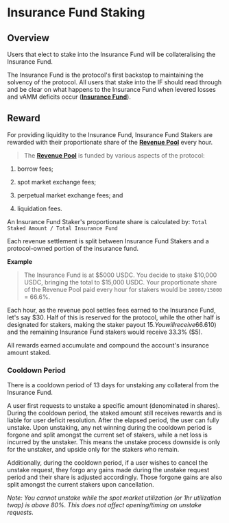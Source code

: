 # Insurance Fund Staking

## Overview

Users that elect to stake into the Insurance Fund will be collateralising the Insurance Fund.  

The Insurance Fund is the protocol's first backstop to maintaining the solvency of the protocol. All users that stake into the IF should read through and be clear on what happens to the Insurance Fund when levered losses and vAMM deficits occur ([**Insurance Fund**](pages/insurance-fund/insurance-fund-intro.mdx)).

## Reward

For providing liquidity to the Insurance Fund, Insurance Fund Stakers are rewarded with their proportionate share of the [**Revenue Pool**](pages/about-v2/revenue-pool.mdx) every hour.  


> The [**Revenue Pool**](pages/about-v2/revenue-pool.mdx) is funded by various aspects of the protocol:  

1.  borrow fees;

2.  spot market exchange fees;

3.  perpetual market exchange fees; and

4.  liquidation fees.

An Insurance Fund Staker's proportionate share is calculated by: `Total Staked Amount / Total Insurance Fund`

Each revenue settlement is split between Insurance Fund Stakers and a protocol-owned portion of the insurance fund.

**Example**

> The Insurance Fund is at $5000 USDC. You decide to stake $10,000 USDC, bringing the total to $15,000 USDC. Your proportionate share of the Revenue Pool paid every hour for stakers would be `10000/15000` = 66.6%. 

Each hour, as the revenue pool settles fees earned to the Insurance Fund, let's say $30. Half of this is reserved for the protocol, while the other half is designated for stakers, making the staker payout $15. You will receive 66.6% of the payout ($10) and the remaining Insurance Fund stakers would receive 33.3% ($5).

All rewards earned accumulate and compound the account's insurance amount staked.

### Cooldown Period

There is a cooldown period of 13 days for unstaking any collateral from the Insurance Fund.  

A user first requests to unstake a specific amount (denominated in shares). During the cooldown period, the staked amount still receives rewards and is liable for user deficit resolution. After the elapsed period, the user can fully unstake. Upon unstaking, any net winning during the cooldown period is forgone and split amongst the current set of stakers, while a net loss is incurred by the unstaker. This means the unstake process downside is only for the unstaker, and upside only for the stakers who remain.

Additionally, during the cooldown period, if a user wishes to cancel the unstake request, they forgo any gains made during the unstake request period and their share is adjusted accordingly. Those forgone gains are also split amongst the current stakers upon cancellation.

*Note: You cannot unstake while the spot market utilization (or 1hr utilization twap) is above 80%. This does not affect opening/timing on unstake requests.*
